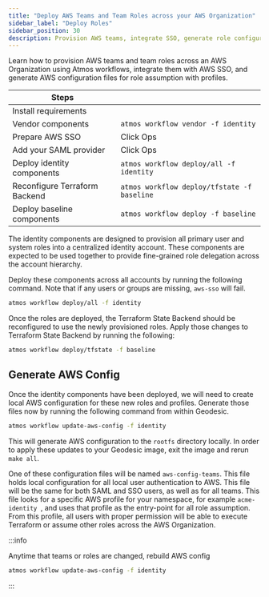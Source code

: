 ```yaml
---
title: "Deploy AWS Teams and Team Roles across your AWS Organization"
sidebar_label: "Deploy Roles"
sidebar_position: 30
description: Provision AWS teams, integrate SSO, generate role configurations.
---
```


<Intro>
Learn how to provision AWS teams and team roles across an AWS Organization using Atmos workflows, integrate them with AWS SSO, and generate AWS configuration files for role assumption with profiles.
</Intro>

| Steps                         |                                             |
| ----------------------------- | ------------------------------------------- |
| Install requirements          |                                             |
| Vendor components             | `atmos workflow vendor -f identity`         |
| Prepare AWS SSO               | Click Ops                                   |
| Add your SAML provider        | Click Ops                                   |
| Deploy identity components    | `atmos workflow deploy/all -f identity`     |
| Reconfigure Terraform Backend | `atmos workflow deploy/tfstate -f baseline` |
| Deploy baseline components    | `atmos workflow deploy -f baseline`         |

The identity components are designed to provision all primary user and system roles into a centralized identity account.
These components are expected to be used together to provide fine-grained role delegation across the account hierarchy.

Deploy these components across all accounts by running the following command. Note that if any users or groups are
missing, `aws-sso` will fail.

```bash
atmos workflow deploy/all -f identity
```

Once the roles are deployed, the Terraform State Backend should be reconfigured to use the newly provisioned roles.
Apply those changes to Terraform State Backend by running the following:

```bash
atmos workflow deploy/tfstate -f baseline
```

## Generate AWS Config

Once the identity components have been deployed, we will need to create local AWS configuration for these new roles and
profiles. Generate those files now by running the following command from within Geodesic.

```bash
atmos workflow update-aws-config -f identity
```

This will generate AWS configuration to the `rootfs` directory locally. In order to apply these updates to your Geodesic
image, exit the image and rerun `make all`.

One of these configuration files will be named `aws-config-teams`. This file holds local configuration for all local
user authentication to AWS. This file will be the same for both SAML and SSO users, as well as for all teams. This file
looks for a specific AWS profile for your namespace, for example `acme-identity `, and uses that profile as the
entry-point for all role assumption. From this profile, all users with proper permission will be able to execute
Terraform or assume other roles across the AWS Organization.

:::info

Anytime that teams or roles are changed, rebuild AWS config

```bash
atmos workflow update-aws-config -f identity
```

:::
